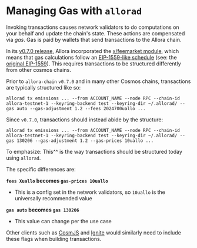 
# Managing Gas with `allorad`

Invoking transactions causes network validators to do computations on your behalf and update the chain's state. These actions are compensated via _gas_. Gas is paid by wallets that send transactions to the Allora chain.

In its [v0.7.0 release](https://github.com/allora-network/allora-chain/releases/tag/v0.7.0), Allora incorporated the [x/feemarket module](https://github.com/skip-mev/feemarket), which means that gas calculations follow an [EIP-1559-like schedule](https://help.coinbase.com/en/coinbase/getting-started/crypto-education/eip-1559) (see: the [original EIP-1559](https://github.com/ethereum/EIPs/blob/master/EIPS/eip-1559.md)). This requires transactions to be structured differently from other cosmos chains.

Prior to `allora-chain` `v0.7.0` and in many other Cosmos chains, transactions are typically structured like so:

```
allorad tx emissions ... --from ACCOUNT_NAME --node RPC --chain-id allora-testnet-1 --keyring-backend test --keyring-dir ~/.allorad/ --gas auto --gas-adjustment 1.2 --fees 2024700uallo ...
```

Since `v0.7.0`, transactions should instead abide by the structure:
```
allorad tx emissions ... --from ACCOUNT_NAME --node RPC --chain-id allora-testnet-1 --keyring-backend test --keyring-dir ~/.allorad/ --gas 130206 --gas-adjustment 1.2 --gas-prices 10uallo ...
```

To emphasize: This^^ is the way transactions should be structured today using `allorad`.

The specific differences are:

__`fees Xuallo` becomes `gas-prices 10uallo`__
- This is a config set in the network validators, so `10uallo` is the universally recommended value

__`gas auto` becomes `gas 130206`__
- This value can change per the use case

Other clients such as [CosmJS](https://github.com/cosmos/cosmjs) and [Ignite](https://docs.ignite.com/clients/go-client) would similarly need to include these flags when building transactions.
